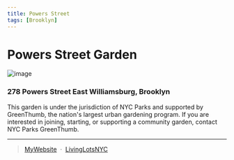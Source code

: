 ```yaml
---
title: Powers Street 
tags: [Brooklyn]
---
```

# Powers Street Garden 
![image](https://patch.com/img/cdn20/users/23145371/20201210/054555/styles/raw/public/processed_images/Powers%20Street%20Garden%20-%20After-2.JPG)


### 278 Powers Street East Williamsburg, Brooklyn

This garden is under the jurisdiction of NYC Parks and supported by GreenThumb, the nation's largest urban gardening program. If you are interested in joining, starting, or supporting a community garden, contact NYC Parks GreenThumb.

---
> [MyWebsite](https://www.grownyc.org/gardens/bk/powers-street) &nbsp;&middot;&nbsp;
> [LivingLotsNYC](https://livinglotsnyc.org/lot/54646/)

